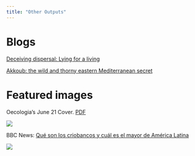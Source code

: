 ```yaml
---
title: "Other Outputs"
---
```


# Blogs

[Deceiving dispersal: Lying for a living](https://www.kew.org/read-and-watch/deceiving-seed-dispersal)

[Akkoub: the wild and thorny eastern Mediterranean secret](https://www.kew.org/read-and-watch/akkoub-wild-thorny-Mediterranean-secret)

# Featured images

Oecologia's June 21 Cover. [PDF](https://github.com/pgomba/home/raw/main/static/docs/June%202021%20cover.pdf)

![](images/oeco.PNG)

BBC News: [Qué son los criobancos y cuál es el mayor de América Latina](https://www.bbc.com/mundo/noticias-61039700)

[![](/images/bbc.PNG)](https://www.bbc.com/mundo/noticias-61039700)
